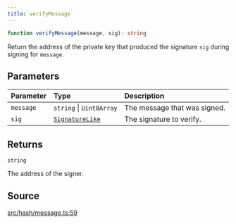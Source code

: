 ```yaml
---
title: verifyMessage
---
```


```ts
function verifyMessage(message, sig): string
```

Return the address of the private key that produced the signature `sig` during signing for `message`.

## Parameters

| Parameter | Type | Description |
| :------ | :------ | :------ |
| `message` | `string` \| `Uint8Array` | The message that was signed. |
| `sig` | [`SignatureLike`](/content/type-aliases/SignatureLike) | The signature to verify. |

## Returns

`string`

The address of the signer.

## Source

[src/hash/message.ts:59](https://github.com/dominant-strategies/quais-6.js/blob/95934f9b18ff90a0666dd9772179b612f2ad5510/src/hash/message.ts#L59)
